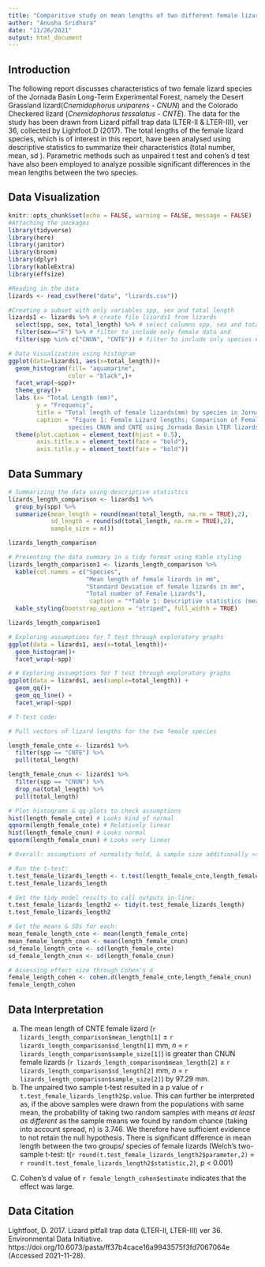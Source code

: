 ```yaml
---
title: "Comparitive study on mean lengths of two different female lizard species from Jornada Basin LTER "
author: "Anusha Sridhara"
date: "11/26/2021"
output: html_document
---
```


## Introduction

The following report discusses characteristics of two female lizard species of the Jornada Basin Long-Term Experimental Forest, namely the Desert Grassland lizard(*Cnemidophorus uniparens - CNUN*) and the Colorado Checkered lizard (*Cnemidophorus tessalatus - CNTE*). The data for the study has been drawn from Lizard pitfall trap data (LTER-II & LTER-III), ver 36, collected by Lightfoot.D (2017). The total lengths of the female lizard species, which is of interest in this report, have been analysed using descriptive statistics to summarize their characteristics (total number, mean, sd ). Parametric methods such as unpaired t test and cohen's d test have also been employed to analyze possible significant differences in the mean lengths between the two species.

## Data Visualization

```r
knitr::opts_chunk$set(echo = FALSE, warning = FALSE, message = FALSE)
#Attaching the packages
library(tidyverse)
library(here)
library(janitor)
library(broom)
library(dplyr)
library(kableExtra)
library(effsize)
```

```r
#Reading in the data
lizards <- read_csv(here("data", "lizards.csv")) 
```

```r
#Creating a subset with only variables spp, sex and total_length
lizards1 <- lizards %>% # create file lizards1 from lizards
  select(spp, sex, total_length) %>% # select columns spp, sex and total_length and
  filter(sex=="F") %>% # filter to include only female data and
  filter(spp %in% c("CNUN", "CNTE")) # filter to include only species CNUN and CNTE
```

```r
# Data Visualization using histogram
ggplot(data=lizards1, aes(x=total_length))+
  geom_histogram(fill= "aquamarine",
                 color = "black",)+
  facet_wrap(~spp)+
  theme_gray()+
  labs (x= "Total Length (mm)",
        y = "Frequency",
        title = "Total length of female lizards(mm) by species in Jornada Basin LTER ",
        caption = "Figure 1: Female Lizard lengths; Comparison of Female Lizards lengths (in mm) of 
                 species CNUN and CNTE using Jornada Basin LTER lizards database")+
  theme(plot.caption = element_text(hjust = 0.5),
        axis.title.x = element_text(face = "bold"),
        axis.title.y = element_text(face = "bold"))

```

## Data Summary 
```r
# Summarizing the data using descriptive statistics
lizards_length_comparison <- lizards1 %>% 
  group_by(spp) %>% 
  summarize(mean_length = round(mean(total_length, na.rm = TRUE),2),
            sd_length = round(sd(total_length, na.rm = TRUE),2),
            sample_size = n())

lizards_length_comparison
```

```r
# Presenting the data summary in a tidy format using Kable styling
lizards_length_comparison1 <- lizards_length_comparison %>% 
  kable(col.names = c("Species",
                      "Mean length of female lizards in mm",
                      "Standard Deviation of female lizards in mm",
                      "Total number of Female Lizards"),
                       caption = "*Table 1: Descriptive statistics (mean, standard deviation, and sample size) of the two female lizard species in Jornada Basin LTER*") %>% 
  kable_styling(bootstrap_options = "striped", full_width = TRUE)

lizards_length_comparison1
```

```r
# Exploring assumptions for T test through exploratory graphs
ggplot(data = lizards1, aes(x=total_length))+
  geom_histogram()+
  facet_wrap(~spp)
```

```r
# # Exploring assumptions for T test through exploratory graphs
ggplot(data = lizards1, aes(sample=total_length)) +
  geom_qq()+
  geom_qq_line() +
  facet_wrap(~spp)
```

```r
# T-test code: 

# Pull vectors of lizard lengths for the two female species 

length_female_cnte <- lizards1 %>% 
  filter(spp == "CNTE") %>% 
  pull(total_length)

length_female_cnun <- lizards1 %>% 
  filter(spp == "CNUN") %>% 
  drop_na(total_length) %>% 
  pull(total_length)

# Plot histograms & qq-plots to check assumptions
hist(length_female_cnte) # Looks kind of normal
qqnorm(length_female_cnte) # Relatively linear
hist(length_female_cnun) # Looks normal 
qqnorm(length_female_cnun) # Looks very linear

# Overall: assumptions of normality hold, & sample size additionally >> Central Limit Theorem (means will be normally distributed). Two-sample t-test OK for means comparison! 

# Run the t-test:
t.test_female_lizards_length <- t.test(length_female_cnte,length_female_cnun)
t.test_female_lizards_length

# Get the tidy model results to call outputs in-line: 
t.test_female_lizards_length2 <- tidy(t.test_female_lizards_length)
t.test_female_lizards_length2

# Get the means & SDs for each: 
mean_female_length_cnte <- mean(length_female_cnte)
mean_female_length_cnun <- mean(length_female_cnun)
sd_female_length_cnte <- sd(length_female_cnte)
sd_female_length_cnun <- sd(length_female_cnun)
```

```r
# Assessing effect size through Cohen's d 
female_length_cohen <- cohen.d(length_female_cnte,length_female_cnun)
female_length_cohen
```

## Data Interpretation

a) The mean length of CNTE female lizard (`r lizards_length_comparison$mean_length[1]` $\pm$ `r lizards_length_comparison$sd_length[1]` mm, *n* = `r lizards_length_comparison$sample_size[1]`) is greater than CNUN female lizards  (`r lizards_length_comparison$mean_length[2]` $\pm$ `r lizards_length_comparison$sd_length[2]` mm, *n* = `r lizards_length_comparison$sample_size[2]`) by 97.29 mm. 
b) The unpaired two sample t-test resulted in a p value of `r t.test_female_lizards_length2$p.value`. This can further be interpreted as, if the above samples were drawn from the populations with same mean, the probability of taking two random samples with means *at least as different* as the sample means we found by random chance (taking into account spread, n) is 3.746. We therefore have sufficient evidence to not retain the null hypothesis. There is significant difference in mean length between the two groups/ species of female lizards (Welch's two-sample t-test: t(`r round(t.test_female_lizards_length2$parameter,2)` = `r round(t.test_female_lizards_length2$statistic,2)`, p < 0.001)
C) Cohen's d value of `r female_length_cohen$estimate` indicates that the effect was large. 


## Data Citation

Lightfoot, D. 2017. Lizard pitfall trap data (LTER-II, LTER-III) ver 36. Environmental Data Initiative. https://doi.org/10.6073/pasta/ff37b4cace16a9943575f3fd7067064e (Accessed 2021-11-28).






